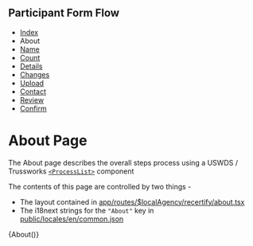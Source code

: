 
<Meta title="Docs/Pages/About" />

## Participant Form Flow

<ul className="breadcrumb">
  <li>
    <a href="?path=/docs/docs-pages-index--index">Index</a>
  </li>
  <li>About</li>
  <li>
    <a href="?path=/docs/docs-pages-name--name">Name</a>
  </li>
  <li>
    <a href="?path=/docs/docs-pages-count--count">Count</a>
  </li>
  <li>
    <a href="?path=/docs/docs-pages-details--details">Details</a>
  </li>
  <li>
    <a href="?path=/docs/docs-pages-changes--changes">Changes</a>
  </li>
  <li>
    <a href="?path=/docs/docs-pages-upload--upload">Upload</a>
  </li>
  <li>
    <a href="?path=/docs/docs-pages-contact--contact">Contact</a>
  </li>
  <li>
    <a href="?path=/docs/docs-pages-review--review">Review</a>
  </li>
  <li>
    <a href="?path=/docs/docs-pages-confirm--confirm">Confirm</a>
  </li>
</ul>

# About Page

The About page describes the overall steps process using a USWDS / Trussworks [`<ProcessList>`](https://trussworks.github.io/react-uswds/?path=/story/components-processlist--process-list-default) component

The contents of this page are controlled by two things -

- The layout contained in [app/routes/$localAgency/recertify/about.tsx](../../participant/app/routes/%24localAgency/recertify/about.tsx)
- The i18next strings for the `"About"` key in [public/locales/en/common.json](../../participant/public/locales/en/common.json)

<Canvas>
  <Story name="About" decorators={decoratorFunc}>
    {About()}
  </Story>
</Canvas>
